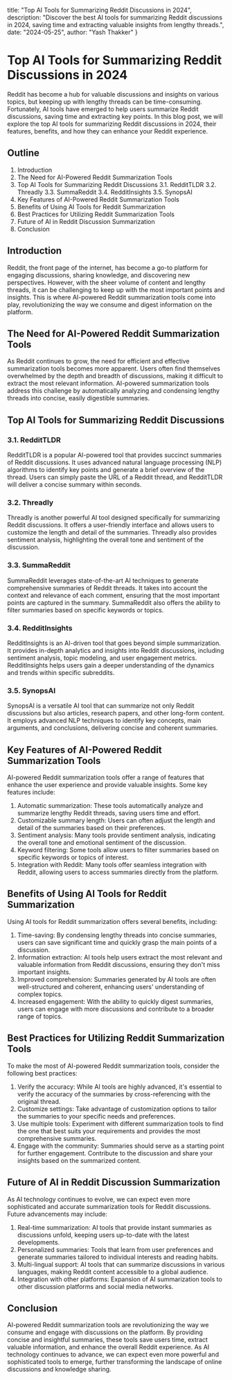   title: "Top AI Tools for Summarizing Reddit Discussions in 2024",
  description: "Discover the best AI tools for summarizing Reddit discussions in 2024, saving time and extracting valuable insights from lengthy threads.",
  date: "2024-05-25",
  author: "Yash Thakker"
}

# Top AI Tools for Summarizing Reddit Discussions in 2024

Reddit has become a hub for valuable discussions and insights on various topics, but keeping up with lengthy threads can be time-consuming. Fortunately, AI tools have emerged to help users summarize Reddit discussions, saving time and extracting key points. In this blog post, we will explore the top AI tools for summarizing Reddit discussions in 2024, their features, benefits, and how they can enhance your Reddit experience.

## Outline

1. Introduction
2. The Need for AI-Powered Reddit Summarization Tools
3. Top AI Tools for Summarizing Reddit Discussions
   3.1. RedditTLDR
   3.2. Threadly
   3.3. SummaReddit
   3.4. RedditInsights
   3.5. SynopsAI
4. Key Features of AI-Powered Reddit Summarization Tools
5. Benefits of Using AI Tools for Reddit Summarization
6. Best Practices for Utilizing Reddit Summarization Tools
7. Future of AI in Reddit Discussion Summarization
8. Conclusion

## Introduction

Reddit, the front page of the internet, has become a go-to platform for engaging discussions, sharing knowledge, and discovering new perspectives. However, with the sheer volume of content and lengthy threads, it can be challenging to keep up with the most important points and insights. This is where AI-powered Reddit summarization tools come into play, revolutionizing the way we consume and digest information on the platform.

## The Need for AI-Powered Reddit Summarization Tools

As Reddit continues to grow, the need for efficient and effective summarization tools becomes more apparent. Users often find themselves overwhelmed by the depth and breadth of discussions, making it difficult to extract the most relevant information. AI-powered summarization tools address this challenge by automatically analyzing and condensing lengthy threads into concise, easily digestible summaries.

## Top AI Tools for Summarizing Reddit Discussions

### 3.1. RedditTLDR

RedditTLDR is a popular AI-powered tool that provides succinct summaries of Reddit discussions. It uses advanced natural language processing (NLP) algorithms to identify key points and generate a brief overview of the thread. Users can simply paste the URL of a Reddit thread, and RedditTLDR will deliver a concise summary within seconds.

### 3.2. Threadly

Threadly is another powerful AI tool designed specifically for summarizing Reddit discussions. It offers a user-friendly interface and allows users to customize the length and detail of the summaries. Threadly also provides sentiment analysis, highlighting the overall tone and sentiment of the discussion.

### 3.3. SummaReddit

SummaReddit leverages state-of-the-art AI techniques to generate comprehensive summaries of Reddit threads. It takes into account the context and relevance of each comment, ensuring that the most important points are captured in the summary. SummaReddit also offers the ability to filter summaries based on specific keywords or topics.

### 3.4. RedditInsights

RedditInsights is an AI-driven tool that goes beyond simple summarization. It provides in-depth analytics and insights into Reddit discussions, including sentiment analysis, topic modeling, and user engagement metrics. RedditInsights helps users gain a deeper understanding of the dynamics and trends within specific subreddits.

### 3.5. SynopsAI

SynopsAI is a versatile AI tool that can summarize not only Reddit discussions but also articles, research papers, and other long-form content. It employs advanced NLP techniques to identify key concepts, main arguments, and conclusions, delivering concise and coherent summaries.

## Key Features of AI-Powered Reddit Summarization Tools

AI-powered Reddit summarization tools offer a range of features that enhance the user experience and provide valuable insights. Some key features include:

1. Automatic summarization: These tools automatically analyze and summarize lengthy Reddit threads, saving users time and effort.
2. Customizable summary length: Users can often adjust the length and detail of the summaries based on their preferences.
3. Sentiment analysis: Many tools provide sentiment analysis, indicating the overall tone and emotional sentiment of the discussion.
4. Keyword filtering: Some tools allow users to filter summaries based on specific keywords or topics of interest.
5. Integration with Reddit: Many tools offer seamless integration with Reddit, allowing users to access summaries directly from the platform.

## Benefits of Using AI Tools for Reddit Summarization

Using AI tools for Reddit summarization offers several benefits, including:

1. Time-saving: By condensing lengthy threads into concise summaries, users can save significant time and quickly grasp the main points of a discussion.
2. Information extraction: AI tools help users extract the most relevant and valuable information from Reddit discussions, ensuring they don't miss important insights.
3. Improved comprehension: Summaries generated by AI tools are often well-structured and coherent, enhancing users' understanding of complex topics.
4. Increased engagement: With the ability to quickly digest summaries, users can engage with more discussions and contribute to a broader range of topics.

## Best Practices for Utilizing Reddit Summarization Tools

To make the most of AI-powered Reddit summarization tools, consider the following best practices:

1. Verify the accuracy: While AI tools are highly advanced, it's essential to verify the accuracy of the summaries by cross-referencing with the original thread.
2. Customize settings: Take advantage of customization options to tailor the summaries to your specific needs and preferences.
3. Use multiple tools: Experiment with different summarization tools to find the one that best suits your requirements and provides the most comprehensive summaries.
4. Engage with the community: Summaries should serve as a starting point for further engagement. Contribute to the discussion and share your insights based on the summarized content.

## Future of AI in Reddit Discussion Summarization

As AI technology continues to evolve, we can expect even more sophisticated and accurate summarization tools for Reddit discussions. Future advancements may include:

1. Real-time summarization: AI tools that provide instant summaries as discussions unfold, keeping users up-to-date with the latest developments.
2. Personalized summaries: Tools that learn from user preferences and generate summaries tailored to individual interests and reading habits.
3. Multi-lingual support: AI tools that can summarize discussions in various languages, making Reddit content accessible to a global audience.
4. Integration with other platforms: Expansion of AI summarization tools to other discussion platforms and social media networks.

## Conclusion

AI-powered Reddit summarization tools are revolutionizing the way we consume and engage with discussions on the platform. By providing concise and insightful summaries, these tools save users time, extract valuable information, and enhance the overall Reddit experience. As AI technology continues to advance, we can expect even more powerful and sophisticated tools to emerge, further transforming the landscape of online discussions and knowledge sharing.